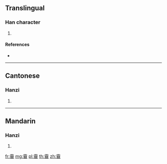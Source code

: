 {{character info/new}}
==Translingual==

===Han character===
{{Han char|rn=173|rad=雨|as=11|sn=19|four=10602|canj=MBSMA}}

# {{defn|Han|sort=雨11}}

====References====
* {{Han ref|kx=1377.520|dkj=42434|dj=1887.130|hdz=64076.060|uh=972B|ud=38699|bh=F37B|bd=62331}}

----

==Cantonese==

===Hanzi===
{{yue-hanzi|jyut=|y=jaap6}}

# {{defn|lang=yue|sort=雨11}}

----

==Mandarin==

===Hanzi===
{{cmn-hanzi|pin=[[xí]] ([[xi2]])|wg=hsi<sup>2</sup>}}

# {{defn|lang=cmn|sort=雨11}}

[[fr:霫]]
[[mg:霫]]
[[pl:霫]]
[[th:霫]]
[[zh:霫]]